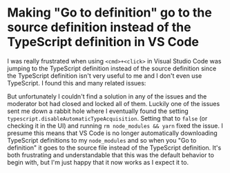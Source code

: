 # Making "Go to definition" go to the source definition instead of the TypeScript definition in VS Code

I was really frustrated when using `<cmd>+<click>` in Visual Studio Code was
jumping to the TypeScript definition instead of the source definition since the
TypeScript definition isn't very useful to me and I don't even use TypeScript. I
found this and many related issues:

But unfortunately I couldn't find a solution in any of the issues and the
moderator bot had closed and locked all of them. Luckily one of the issues sent
me down a rabbit hole where I eventually found the setting
`typescript.disableAutomaticTypeAcquisition`. Setting that to `false` (or
checking it in the UI) and running `rm node_modules && yarn` fixed the issue. I
presume this means that VS Code is no longer automatically downloading
TypeScript definitions to my `node_modules` and so when you "Go to definition"
it goes to the source file instead of the TypeScript definition. It's both
frustrating and understandable that this was the default behavior to begin with,
but I'm just happy that it now works as I expect it to.
